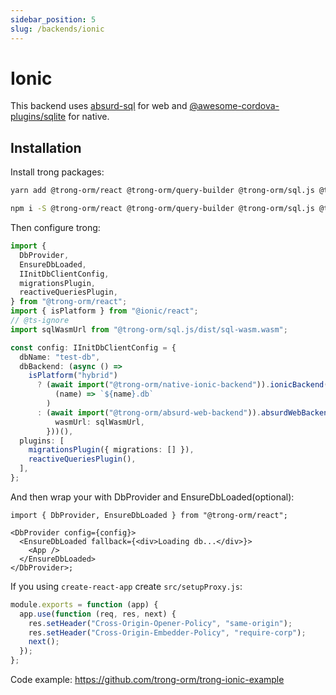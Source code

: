 ```yaml
---
sidebar_position: 5
slug: /backends/ionic
---
```



# Ionic

This backend uses [absurd-sql](https://github.com/jlongster/absurd-sql) for web and [@awesome-cordova-plugins/sqlite](https://www.npmjs.com/package/@awesome-cordova-plugins/sqlite) for native.

## Installation

Install trong packages:

<Tabs>
  <TabItem value="yarn" label="yarn" default>

```bash
yarn add @trong-orm/react @trong-orm/query-builder @trong-orm/sql.js @trong-orm/native-ionic-backend @trong-orm/absurd-web-backend cordova-sqlite-storage

```

  </TabItem>
  <TabItem value="npm" label="npm">

```bash
npm i -S @trong-orm/react @trong-orm/query-builder @trong-orm/sql.js @trong-orm/native-ionic-backend @trong-orm/absurd-web-backend cordova-sqlite-storage
```

  </TabItem>
</Tabs>

Then configure trong:

```typescript
import {
  DbProvider,
  EnsureDbLoaded,
  IInitDbClientConfig,
  migrationsPlugin,
  reactiveQueriesPlugin,
} from "@trong-orm/react";
import { isPlatform } from "@ionic/react";
// @ts-ignore
import sqlWasmUrl from "@trong-orm/sql.js/dist/sql-wasm.wasm";

const config: IInitDbClientConfig = {
  dbName: "test-db",
  dbBackend: (async () =>
    isPlatform("hybrid")
      ? (await import("@trong-orm/native-ionic-backend")).ionicBackend(
          (name) => `${name}.db`
        )
      : (await import("@trong-orm/absurd-web-backend")).absurdWebBackend({
          wasmUrl: sqlWasmUrl,
        }))(),
  plugins: [
    migrationsPlugin({ migrations: [] }),
    reactiveQueriesPlugin(),
  ],
};
```

And then wrap your with DbProvider and EnsureDbLoaded(optional):

```tsx
import { DbProvider, EnsureDbLoaded } from "@trong-orm/react";

<DbProvider config={config}>
  <EnsureDbLoaded fallback={<div>Loading db...</div>}>
    <App />
  </EnsureDbLoaded>
</DbProvider>;
```

If you using `create-react-app` create `src/setupProxy.js`:

```javascript
module.exports = function (app) {
  app.use(function (req, res, next) {
    res.setHeader("Cross-Origin-Opener-Policy", "same-origin");
    res.setHeader("Cross-Origin-Embedder-Policy", "require-corp");
    next();
  });
};
```

Code example: https://github.com/trong-orm/trong-ionic-example
